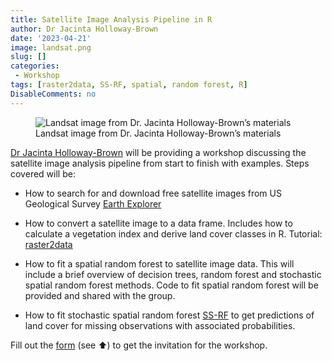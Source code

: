 ```yaml
---
title: Satellite Image Analysis Pipeline in R
author: Dr Jacinta Holloway-Brown
date: '2023-04-21'
image: landsat.png
slug: []
categories: 
 - Workshop
tags: [raster2data, SS-RF, spatial, random forest, R]
DisableComments: no
---
```


::: column-margin
![Landsat image from Dr. Jacinta Holloway-Brown's materials](posts/2023-04-07-April-Newsletter/landsat.png)
:::

[Dr Jacinta Holloway-Brown](https://researchers.adelaide.edu.au/profile/jacinta.holloway-brown) will be providing a workshop discussing the satellite image analysis pipeline from start to finish with examples. Steps covered will be:

-   How to search for and download free satellite images from US Geological Survey [Earth Explorer](https://earthexplorer.usgs.gov/)

-   How to convert a satellite image to a data frame. Includes how to calculate a vegetation index and derive land cover classes in R. Tutorial: [raster2data](https://github.com/thejholloway/raster2data)

-   How to fit a spatial random forest to satellite image data. This will include a brief overview of decision trees, random forest and stochastic spatial random forest methods. Code to fit spatial random forest will be provided and shared with the group.

-   How to fit stochastic spatial random forest [SS-RF](https://github.com/thejholloway/SS-RF_tutorial) to get predictions of land cover for missing observations with associated probabilities.

Fill out the [form](https://docs.google.com/forms/d/e/1FAIpQLSeXfv6EPzm6ur5e9IrDPK07e5N1y2xxYNQlBe_xutTDu-ajBw/viewform) (see ⬆️) to get the invitation for the workshop.